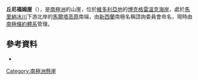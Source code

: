 {{Coord|73|6|S|167|38|E|source:GNIS|display=title}}

'''丘尼福姆崖'''（{{lang-en|Cuneiform Cliffs}}），是[[南極洲|南極洲]]的山崖，位於[[維多利亞地|維多利亞地]]的[[博克格雷溫克海岸|博克格雷溫克海岸]]，處於[[馬里納冰川|馬里納冰川]]下游北岸的[[馬爾塔高原|馬爾塔高原]]南端，由[[新西蘭|新西蘭]]南極名稱諮詢委員會命名，現時由[[南極條約體系|南極條約體系]]管理。

==參考資料==
* {{usgs-gazetteer|id=3411}}

{{DEFAULTSORT:Cuneiform Cliffs}}
[[Category:南極洲懸崖|Category:南極洲懸崖]]


{{BorchgrevinkCoast-geo-stub}}